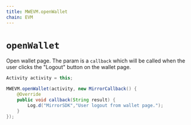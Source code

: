 ```yaml
---
title: MWEVM.openWallet
chain: EVM
---
```


# `openWallet`
Open wallet page. The param is a `callback` which will be called when the user clicks the "Logout" button on the wallet page.

```java
Activity activity = this;

MWEVM.openWallet(activity, new MirrorCallback() {
    @Override
    public void callback(String result) {
        Log.d("MirrorSDK","User logout from wallet page.");
    }
});
```
